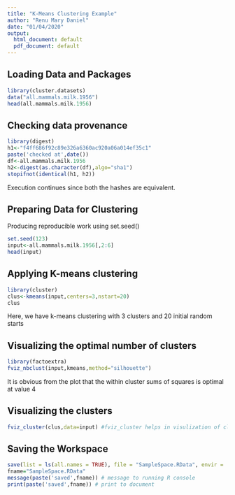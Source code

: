 ```yaml
---
title: "K-Means Clustering Example"
author: "Renu Mary Daniel"
date: "01/04/2020"
output:
  html_document: default
  pdf_document: default
---
```


## Loading Data and Packages   

```r
library(cluster.datasets)
data("all.mammals.milk.1956")
head(all.mammals.milk.1956)
```

## Checking data provenance   

```r
library(digest)
h1<-"f4ff686f92c89e326a6360ac920a06a014ef35c1"
paste('checked at',date())
df<-all.mammals.milk.1956
h2<-digest(as.character(df),algo="sha1")
stopifnot(identical(h1, h2))
```
Execution continues since both the hashes are equivalent.

## Preparing Data for Clustering

Producing reproducible work using set.seed()
```r
set.seed(123)
input<-all.mammals.milk.1956[,2:6]
head(input)
```

## Applying K-means clustering
```r
library(cluster)
clus<-kmeans(input,centers=3,nstart=20)
clus
```

Here, we have k-means clustering with 3 clusters and 20 initial random starts  

## Visualizing the optimal number of clusters
```r
library(factoextra)
fviz_nbclust(input,kmeans,method="silhouette")
```

It is obvious from the plot that the within cluster sums of squares is optimal at value 4  

## Visualizing the clusters 

```r
fviz_cluster(clus,data=input) #fviz_cluster helps in visulization of clusters 
```
  
## Saving the Workspace
```r
save(list = ls(all.names = TRUE), file = "SampleSpace.RData", envir = .GlobalEnv)
fname="SampleSpace.RData"
message(paste('saved',fname)) # message to running R console
print(paste('saved',fname)) # print to document
```